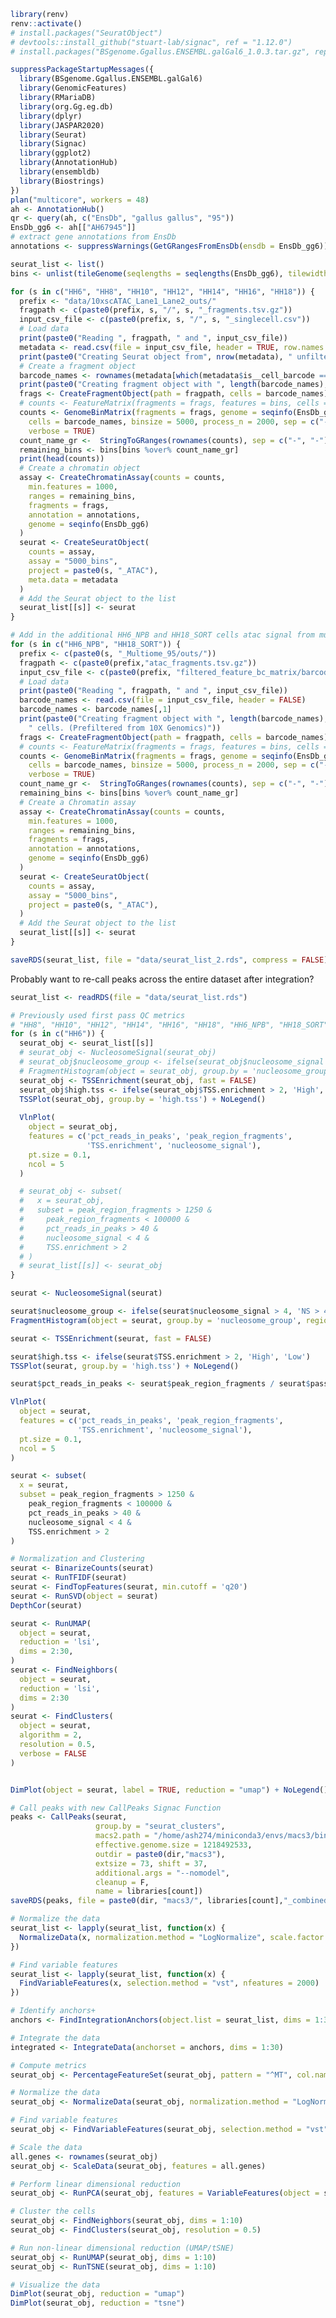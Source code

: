 
```r
library(renv)
renv::activate()
# install.packages("SeuratObject")
# devtools::install_github("stuart-lab/signac", ref = "1.12.0")
# install.packages("BSgenome.Ggallus.ENSEMBL.galGal6_1.0.3.tar.gz", repos = NULL)

suppressPackageStartupMessages({
  library(BSgenome.Ggallus.ENSEMBL.galGal6)
  library(GenomicFeatures)
  library(RMariaDB)
  library(org.Gg.eg.db)
  library(dplyr)
  library(JASPAR2020)
  library(Seurat)
  library(Signac)
  library(ggplot2)
  library(AnnotationHub)
  library(ensembldb)
  library(Biostrings)
})
plan("multicore", workers = 48)
ah <- AnnotationHub()
qr <- query(ah, c("EnsDb", "gallus gallus", "95"))
EnsDb_gg6 <- ah[["AH67945"]]
# extract gene annotations from EnsDb
annotations <- suppressWarnings(GetGRangesFromEnsDb(ensdb = EnsDb_gg6))
```

```r
seurat_list <- list()
bins <- unlist(tileGenome(seqlengths = seqlengths(EnsDb_gg6), tilewidth = 5000))

for (s in c("HH6", "HH8", "HH10", "HH12", "HH14", "HH16", "HH18")) {
  prefix <- "data/10xscATAC_Lane1_Lane2_outs/"
  fragpath <- c(paste0(prefix, s, "/", s, "_fragments.tsv.gz"))
  input_csv_file <- c(paste0(prefix, s, "/", s, "_singlecell.csv"))
  # Load data
  print(paste0("Reading ", fragpath, " and ", input_csv_file))
  metadata <- read.csv(file = input_csv_file, header = TRUE, row.names = 1)
  print(paste0("Creating Seurat object from", nrow(metadata), " unfiltered cells cells."))
  # Create a fragment object
  barcode_names <- rownames(metadata[which(metadata$is__cell_barcode == 1), ])
  print(paste0("Creating fragment object with ", length(barcode_names), " cells. (Prefiltered from 10X Genomics)"))
  frags <- CreateFragmentObject(path = fragpath, cells = barcode_names)
  # counts <- FeatureMatrix(fragments = frags, features = bins, cells = barcode_names)
  counts <- GenomeBinMatrix(fragments = frags, genome = seqinfo(EnsDb_gg6),
    cells = barcode_names, binsize = 5000, process_n = 2000, sep = c("-", "-"),
    verbose = TRUE)
  count_name_gr <-  StringToGRanges(rownames(counts), sep = c("-", "-"))
  remaining_bins <- bins[bins %over% count_name_gr]
  print(head(counts))
  # Create a chromatin object
  assay <- CreateChromatinAssay(counts = counts,
    min.features = 1000,
    ranges = remaining_bins,
    fragments = frags,
    annotation = annotations,
    genome = seqinfo(EnsDb_gg6)
  )
  seurat <- CreateSeuratObject(
    counts = assay,
    assay = "5000_bins",
    project = paste0(s, "_ATAC"),
    meta.data = metadata
  )
  # Add the Seurat object to the list
  seurat_list[[s]] <- seurat
}

# Add in the additional HH6_NPB and HH18_SORT cells atac signal from multiome
for (s in c("HH6_NPB", "HH18_SORT")) {
  prefix <- c(paste0(s, "_Multiome_95/outs/"))
  fragpath <- c(paste0(prefix,"atac_fragments.tsv.gz"))
  input_csv_file <- c(paste0(prefix, "filtered_feature_bc_matrix/barcodes.tsv.gz"))
  # Load data
  print(paste0("Reading ", fragpath, " and ", input_csv_file))
  barcode_names <- read.csv(file = input_csv_file, header = FALSE)
  barcode_names <- barcode_names[,1]
  print(paste0("Creating fragment object with ", length(barcode_names),
    " cells. (Prefiltered from 10X Genomics)"))
  frags <- CreateFragmentObject(path = fragpath, cells = barcode_names)
  # counts <- FeatureMatrix(fragments = frags, features = bins, cells = barcode_names)
  counts <- GenomeBinMatrix(fragments = frags, genome = seqinfo(EnsDb_gg6),
    cells = barcode_names, binsize = 5000, process_n = 2000, sep = c("-", "-"),
    verbose = TRUE)
  count_name_gr <-  StringToGRanges(rownames(counts), sep = c("-", "-"))
  remaining_bins <- bins[bins %over% count_name_gr]
  # Create a Chromatin assay
  assay <- CreateChromatinAssay(counts = counts,
    min.features = 1000,
    ranges = remaining_bins,
    fragments = frags,
    annotation = annotations,
    genome = seqinfo(EnsDb_gg6)
  )
  seurat <- CreateSeuratObject(
    counts = assay,
    assay = "5000_bins",
    project = paste0(s, "_ATAC"),
  )
  # Add the Seurat object to the list
  seurat_list[[s]] <- seurat
}

saveRDS(seurat_list, file = "data/seurat_list_2.rds", compress = FALSE)
```

Probably want to re-call peaks across the entire dataset after integration?
```r
seurat_list <- readRDS(file = "data/seurat_list.rds")

# Previously used first pass QC metrics
# "HH8", "HH10", "HH12", "HH14", "HH16", "HH18", "HH6_NPB", "HH18_SORT"
for (s in c("HH6")) {
  seurat_obj <- seurat_list[[s]]
  # seurat_obj <- NucleosomeSignal(seurat_obj)
  # seurat_obj$nucleosome_group <- ifelse(seurat_obj$nucleosome_signal > 4, 'NS > 4', 'NS < 4')
  # FragmentHistogram(object = seurat_obj, group.by = 'nucleosome_group', region = '1-1-100000')
  seurat_obj <- TSSEnrichment(seurat_obj, fast = FALSE)
  seurat_obj$high.tss <- ifelse(seurat_obj$TSS.enrichment > 2, 'High', 'Low')
  TSSPlot(seurat_obj, group.by = 'high.tss') + NoLegend()
  
  VlnPlot(
    object = seurat_obj,
    features = c('pct_reads_in_peaks', 'peak_region_fragments',
                 'TSS.enrichment', 'nucleosome_signal'),
    pt.size = 0.1,
    ncol = 5
  )

  # seurat_obj <- subset(
  #   x = seurat_obj,
  #   subset = peak_region_fragments > 1250 &
  #     peak_region_fragments < 100000 &
  #     pct_reads_in_peaks > 40 &
  #     nucleosome_signal < 4 &
  #     TSS.enrichment > 2
  # )
  # seurat_list[[s]] <- seurat_obj
}

seurat <- NucleosomeSignal(seurat)

seurat$nucleosome_group <- ifelse(seurat$nucleosome_signal > 4, 'NS > 4', 'NS < 4')
FragmentHistogram(object = seurat, group.by = 'nucleosome_group', region = '1-1-100000')

seurat <- TSSEnrichment(seurat, fast = FALSE)

seurat$high.tss <- ifelse(seurat$TSS.enrichment > 2, 'High', 'Low')
TSSPlot(seurat, group.by = 'high.tss') + NoLegend()

seurat$pct_reads_in_peaks <- seurat$peak_region_fragments / seurat$passed_filters * 100

VlnPlot(
  object = seurat,
  features = c('pct_reads_in_peaks', 'peak_region_fragments',
               'TSS.enrichment', 'nucleosome_signal'),
  pt.size = 0.1,
  ncol = 5
)

seurat <- subset(
  x = seurat,
  subset = peak_region_fragments > 1250 &
    peak_region_fragments < 100000 &
    pct_reads_in_peaks > 40 &
    nucleosome_signal < 4 &
    TSS.enrichment > 2
)

# Normalization and Clustering
seurat <- BinarizeCounts(seurat)
seurat <- RunTFIDF(seurat)
seurat <- FindTopFeatures(seurat, min.cutoff = 'q20')
seurat <- RunSVD(object = seurat)
DepthCor(seurat)

seurat <- RunUMAP(
  object = seurat,
  reduction = 'lsi',
  dims = 2:30, 
)
seurat <- FindNeighbors(
  object = seurat,
  reduction = 'lsi',
  dims = 2:30
)
seurat <- FindClusters(
  object = seurat,
  algorithm = 2,
  resolution = 0.5,
  verbose = FALSE
)


DimPlot(object = seurat, label = TRUE, reduction = "umap") + NoLegend()

# Call peaks with new CallPeaks Signac Function
peaks <- CallPeaks(seurat,
                   group.by = "seurat_clusters",
                   macs2.path = "/home/ash274/miniconda3/envs/macs3/bin/macs3",
                   effective.genome.size = 1218492533,
                   outdir = paste0(dir,"macs3"),
                   extsize = 73, shift = 37,
                   additional.args = "--nomodel",
                   cleanup = F,
                   name = libraries[count])
saveRDS(peaks, file = paste0(dir, "macs3/", libraries[count],"_combined_peaks.RDS"))
```
```r
# Normalize the data
seurat_list <- lapply(seurat_list, function(x) {
  NormalizeData(x, normalization.method = "LogNormalize", scale.factor = 10000)
})

# Find variable features
seurat_list <- lapply(seurat_list, function(x) {
  FindVariableFeatures(x, selection.method = "vst", nfeatures = 2000)
})

# Identify anchors+
anchors <- FindIntegrationAnchors(object.list = seurat_list, dims = 1:30)

# Integrate the data
integrated <- IntegrateData(anchorset = anchors, dims = 1:30)
```

```r
# Compute metrics
seurat_obj <- PercentageFeatureSet(seurat_obj, pattern = "^MT", col.name = "percent.mt")

# Normalize the data
seurat_obj <- NormalizeData(seurat_obj, normalization.method = "LogNormalize", scale.factor = 10000)

# Find variable features
seurat_obj <- FindVariableFeatures(seurat_obj, selection.method = "vst", nfeatures = 2000)

# Scale the data
all.genes <- rownames(seurat_obj)
seurat_obj <- ScaleData(seurat_obj, features = all.genes)

# Perform linear dimensional reduction
seurat_obj <- RunPCA(seurat_obj, features = VariableFeatures(object = seurat_obj))

# Cluster the cells
seurat_obj <- FindNeighbors(seurat_obj, dims = 1:10)
seurat_obj <- FindClusters(seurat_obj, resolution = 0.5)

# Run non-linear dimensional reduction (UMAP/tSNE)
seurat_obj <- RunUMAP(seurat_obj, dims = 1:10)
seurat_obj <- RunTSNE(seurat_obj, dims = 1:10)

# Visualize the data
DimPlot(seurat_obj, reduction = "umap")
DimPlot(seurat_obj, reduction = "tsne")
```
